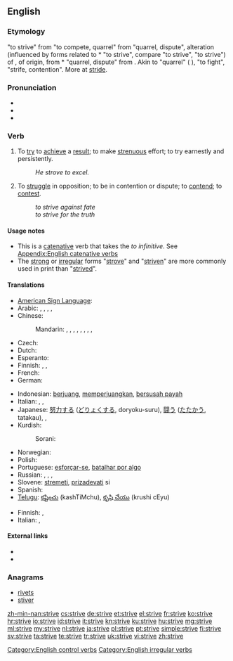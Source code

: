 ==English==

===Etymology===
{{etyl|enm}} {{term|striven|striven||lang=enm}} "to strive" from {{etyl|fro}} {{term|estriver|estriver||lang=fro}} "to compete, quarrel" from {{fro}} {{term|estrif|estrif||lang=fro}} "quarrel, dispute", alteration (influenced by {{etyl|gem}} forms related to {{etyl|frk}} *{{term||strīban||lang=frk}} "to strive", compare {{etyl|dum|-}} {{term|streven|streven||lang=dum}} "to strive", {{etyl|de|-}} {{term|streben|streben||lang=de}} "to strive") of {{fro}} {{term|estrit|estrit||lang=fro}}, of {{etyl|gem}} origin, from {{etyl|frk}} *{{term||strīd||lang=frk}} "quarrel, dispute" from {{proto|Germanic|strīdō|combat, strife|lang=en}}. Akin to {{etyl|goh|-}} {{term|strit|strīt||lang=goh}} "quarrel" ({{de}} {{term|Streit|Streit||lang=de}}), {{goh}} {{term|stritan|strītan||lang=goh}} "to fight", {{etyl|non|-}} {{term|strið|strīð||lang=non}} "strife, contention". More at [[stride]].

===Pronunciation===
* {{IPA|/ˈstɻaɪv/}}
* {{audio|En-us-strive.ogg|Audio (US)}}
* {{rhymes|aɪv}}

===Verb===
{{en-verb|strives|striving|'''[[strove]]''' or '''[[strived]]'''|'''[[striven]]''' or '''[[strived]]'''}}

# To [[try]] to [[achieve]] a [[result]]; to make [[strenuous]] effort; to try earnestly and persistently.
#: ''He strove to excel.''
# To [[struggle]] in opposition; to be in contention or dispute; to [[contend]]; to [[contest]].
#: ''to strive against fate''
#: ''to strive for the truth''

====Usage notes====
* This is a [[catenative]] verb that takes the ''to infinitive''. See [[Appendix:English catenative verbs]]
* The [[strong]] or [[irregular]] forms "[[strove]]" and "[[striven]]" are more commonly used in print than "[[strived]]".

====Translations====
{{trans-top|to try to achieve}}
* [[American Sign Language]]: {{tø|ase|S@NearInsideChesthigh-PalmAcross-S@NearInsideChesthigh-PalmAcross S@InsideChesthigh-PalmDown-S@InsideChesthigh-PalmDown}}
* Arabic: {{t|ar|كافح|tr=kāfaHa}},  {{t|ar|اجتهد|tr=iHtahada}},  {{t|ar|ناضل|tr=nāDala}}, {{t-|ar|حرص|tr=HáraSa}}, {{t|ar|جد|tr=jádda|sc=Arab}}
* Chinese:
*: Mandarin: {{t-|cmn|努力|tr=nǔlì|sc=Hani}},  {{t|cmn|奮鬥|sc=Hani}},  {{t|cmn|奋斗|tr=fèndòu|sc=Hani}},  {{t|cmn|殫力|sc=Hani}},  {{t|cmn|殚力|tr=dānlì|sc=Hani}},  {{t|cmn|力圖|sc=Hani}},  {{t|cmn|力图|tr=lìtú|sc=Hani}},  {{t-|cmn|掙|sc=Hani}},  {{t-|cmn|挣|tr=zhèng|sc=Hani}}
* Czech: {{t-|cs|usilovat}}
* Dutch: {{t+|nl|streven}}
* Esperanto: {{t+|eo|strebi|xs=Esperanto}}
* Finnish: {{t+|fi|pyrkiä}}, {{t-|fi|ponnistella}}, {{t+|fi|yrittää}}
* French: {{t-|fr|s'efforcer}}
* German: {{t+|de|streben}}
{{trans-mid}}
* Indonesian: [[juang|berjuang]], [[juang|memperjuangkan]], [[susah payah|bersusah payah]]
* Italian: {{t-|it|sforzarsi}}, {{t-|it|cercare}}, {{t-|it|ambire}}
* Japanese: [[努力]]する ([[どりょく]]する, doryoku-suru), [[闘う]] ([[たたかう]], tatakau),  {{t|ja|努める|tr=つとめる, tsutomeru}}, {{t+|ja|奮闘|alt=奮闘する|tr=ふんとうする, funtō-suru}}
* Kurdish:
*: Sorani: {{ku-Arab|[[تێکۆشان]]}}
* Norwegian: {{t-|no|streve}}
* Polish: {{t+|pl|starać się}}
* Portuguese: [[esforçar-se]], [[batalhar por algo]]
* Russian: {{t+|ru|стремиться|tr=stremít'sja}},  {{t+|ru|стараться|tr=starát'sja}},  {{t+|ru|бороться|tr=borót'sja}},  {{t|ru|прилагать усилия|tr=prilagát' usílija}}
* Slovene: [[stremeti]], [[prizadevati]] si
* Spanish: {{t|es|esforzarse}}
* [[Telugu]]: [[కష్టించు]] (kashTiMchu), [[కృషి చేయు]] (krushi cEyu)
{{trans-bottom}}

{{trans-top|to struggle in opposition}}
* Finnish: {{t|fi|taistella}}, {{t|fi|kamppailla}}
* Italian: {{t-|it|lottare}}, {{t-|it|battersi}}
{{trans-mid}}
{{trans-bottom}}

====External links====
* {{R:Webster 1913}}
* {{R:Century 1911}}

===Anagrams===
* [[rivets#English|rivets]]
* [[stiver#English|stiver]]

[[Category:English control verbs]]
[[Category:English irregular verbs]]

[[zh-min-nan:strive]]
[[cs:strive]]
[[de:strive]]
[[et:strive]]
[[el:strive]]
[[fr:strive]]
[[ko:strive]]
[[hr:strive]]
[[io:strive]]
[[id:strive]]
[[it:strive]]
[[kn:strive]]
[[ku:strive]]
[[hu:strive]]
[[mg:strive]]
[[ml:strive]]
[[my:strive]]
[[nl:strive]]
[[ja:strive]]
[[pl:strive]]
[[pt:strive]]
[[simple:strive]]
[[fi:strive]]
[[sv:strive]]
[[ta:strive]]
[[te:strive]]
[[tr:strive]]
[[uk:strive]]
[[vi:strive]]
[[zh:strive]]